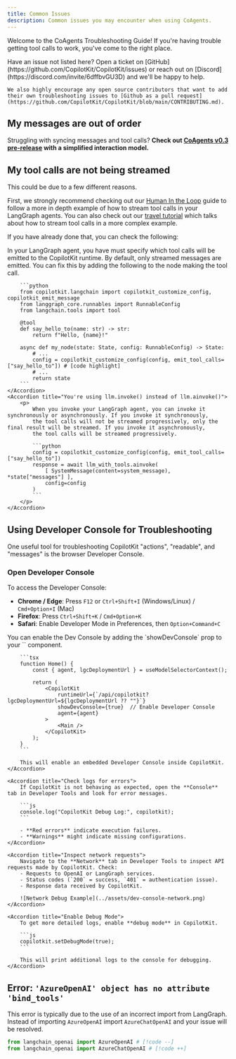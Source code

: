 ```yaml
---
title: Common Issues
description: Common issues you may encounter when using CoAgents.
---
```


Welcome to the CoAgents Troubleshooting Guide! If you're having trouble getting tool calls to work, you've come to the right place. 

<Callout>
    Have an issue not listed here? Open a ticket on [GitHub](https://github.com/CopilotKit/CopilotKit/issues) or reach out on [Discord](https://discord.com/invite/6dffbvGU3D)
    and we'll be happy to help.

    We also highly encourage any open source contributors that want to add their own troubleshooting issues to [Github as a pull request](https://github.com/CopilotKit/CopilotKit/blob/main/CONTRIBUTING.md).
</Callout>

## My messages are out of order

Struggling with syncing messages and tool calls? **Check out [CoAgents v0.3 pre-release](https://docs-git-coagents-v03-copilot-kit.vercel.app/coagents?_vercel_share=ytbAsEuomfS4oWtqM9ZCkptn7gVuO6az) with a simplified interaction model.**

## My tool calls are not being streamed

This could be due to a few different reasons. 

First, we strongly recommend checking out our [Human In the Loop](/docs/coagents/chat-ui/hitl/json-hitl) guide to follow a more in depth example of how to stream tool calls
in your LangGraph agents. You can also check out our [travel tutorial](/coagents/tutorials/ai-travel-app/step-6-human-in-the-loop) which talks about how to stream
tool calls in a more complex example.

If you have already done that, you can check the following:

<Accordions>
    <Accordion title="You have not specified the tool call in the `copilotkit_customize_config`">
        In your LangGraph agent, you have must specify which tool calls will be emitted to the CopilotKit runtime. By default,
        only streamed messages are emitted. You can fix this by adding the following to the node making the tool call.

        ```python
        from copilotkit.langchain import copilotkit_customize_config, copilotkit_emit_message
        from langgraph_core.runnables import RunnableConfig
        from langchain.tools import tool

        @tool
        def say_hello_to(name: str) -> str:
            return f"Hello, {name}!"

        async def my_node(state: State, config: RunnableConfig) -> State:
            # ...
            config = copilotkit_customize_config(config, emit_tool_calls=["say_hello_to"]) # [code highlight]
            # ...
            return state
        ```
    </Accordion>
    <Accordion title="You're using llm.invoke() instead of llm.ainvoke()">
        <p>
            When you invoke your LangGraph agent, you can invoke it synchronously or asynchronously. If you invoke it synchronously,
            the tool calls will not be streamed progressively, only the final result will be streamed. If you invoke it asynchronously,
            the tool calls will be streamed progressively.

            ```python
            config = copilotkit_customize_config(config, emit_tool_calls=["say_hello_to"])
            response = await llm_with_tools.ainvoke(
                [ SystemMessage(content=system_message), *state["messages"] ],
                config=config
            )
            ```
        </p>
    </Accordion>
</Accordions>

## Using Developer Console for Troubleshooting

One useful tool for troubleshooting CopilotKit "actions", "readable", and "messages" is the browser Developer Console.

### Open Developer Console
To access the Developer Console:
- **Chrome / Edge**: Press `F12` or `Ctrl+Shift+I` (Windows/Linux) / `Cmd+Option+I` (Mac)
- **Firefox**: Press `Ctrl+Shift+K` / `Cmd+Option+K`
- **Safari**: Enable Developer Mode in Preferences, then `Option+Command+C`

<Accordions>
    <Accordion title="Enable Dev Console in CopilotKit">
        You can enable the Dev Console by adding the `showDevConsole` prop to your `<CopilotKit>` component.

        ```tsx
        function Home() {
            const { agent, lgcDeploymentUrl } = useModelSelectorContext();

            return (
                <CopilotKit
                    runtimeUrl={`/api/copilotkit?lgcDeploymentUrl=${lgcDeploymentUrl ?? ""}`}
                    showDevConsole={true}  // Enable Developer Console
                    agent={agent}
                >
                    <Main />
                </CopilotKit>
            );
        }
        ```

        This will enable an embedded Developer Console inside CopilotKit.
    </Accordion>

    <Accordion title="Check logs for errors">
        If CopilotKit is not behaving as expected, open the **Console** tab in Developer Tools and look for error messages.

        ```js
        console.log("CopilotKit Debug Log:", copilotkit);
        ```

        - **Red errors** indicate execution failures.
        - **Warnings** might indicate missing configurations.
    </Accordion>

    <Accordion title="Inspect network requests">
        Navigate to the **Network** tab in Developer Tools to inspect API requests made by CopilotKit. Check:
        - Requests to OpenAI or LangGraph services.
        - Status codes (`200` = success, `401` = authentication issue).
        - Response data received by CopilotKit.

        ![Network Debug Example](../assets/dev-console-network.png)
    </Accordion>

    <Accordion title="Enable Debug Mode">
        To get more detailed logs, enable **debug mode** in CopilotKit.

        ```js
        copilotkit.setDebugMode(true);
        ```

        This will print additional logs to the console for debugging.
    </Accordion>
</Accordions>

## Error: `'AzureOpenAI' object has no attribute 'bind_tools'`

This error is typically due to the use of an incorrect import from LangGraph. Instead of importing `AzureOpenAI` import `AzureChatOpenAI` and your
issue will be resolved.

```python
from langchain_openai import AzureOpenAI # [!code --]
from langchain_openai import AzureChatOpenAI # [!code ++]
```